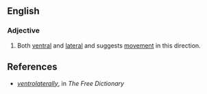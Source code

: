 ==English==

===Adjective===
{{en-adj}}

# Both [[ventral]] and [[lateral]] and suggests [[movement]] in this direction. 

==References==
*''[http://www.thefreedictionary.com/ventrolaterally ventrolaterally]'', in ''The Free Dictionary''
